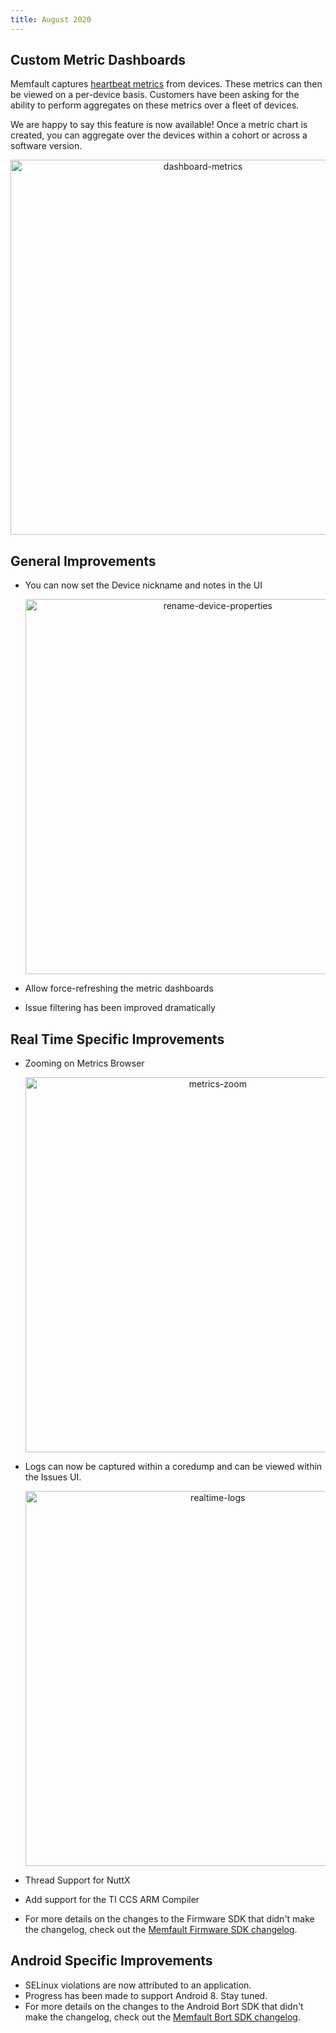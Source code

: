 ```yaml
---
title: August 2020
---
```


## Custom Metric Dashboards

Memfault captures [heartbeat metrics](https://mflt.io/embedded-metrics) from
devices. These metrics can then be viewed on a per-device basis. Customers have
been asking for the ability to perform aggregates on these metrics over a fleet
of devices.

We are happy to say this feature is now available! Once a metric chart is
created, you can aggregate over the devices within a cohort or across a software
version.

<p align="center">
  <img
    width="600"
    src="/img/blog/2020-08-31-dashboard-metrics-min.png"
    alt="dashboard-metrics"
  />
</p>

## General Improvements

- You can now set the Device nickname and notes in the UI

  <p align="center">
    <img
      width="600"
      src="/img/blog/2020-08-31-rename-device-properties-min.png"
      alt="rename-device-properties"
    />
  </p>

- Allow force-refreshing the metric dashboards
- Issue filtering has been improved dramatically

<!-- truncate -->

## Real Time Specific Improvements

- Zooming on Metrics Browser

  <p align="center">
    <img
      width="600"
      src="/img/blog/2020-08-31-metrics-zoom.gif"
      alt="metrics-zoom"
    />
  </p>

- Logs can now be captured within a coredump and can be viewed within the Issues
  UI.

  <p align="center">
    <img
      width="600"
      src="/img/blog/2020-08-31-realtime-logs-min.png"
      alt="realtime-logs"
    />
  </p>

- Thread Support for NuttX
- Add support for the TI CCS ARM Compiler
- For more details on the changes to the Firmware SDK that didn't make the
  changelog, check out the
  [Memfault Firmware SDK changelog](https://github.com/memfault/memfault-firmware-sdk/blob/master/CHANGES.md).

## Android Specific Improvements

- SELinux violations are now attributed to an application.
- Progress has been made to support Android 8. Stay tuned.
- For more details on the changes to the Android Bort SDK that didn't make the
  changelog, check out the
  [Memfault Bort SDK changelog](https://github.com/memfault/bort/blob/master/CHANGELOG.md).
